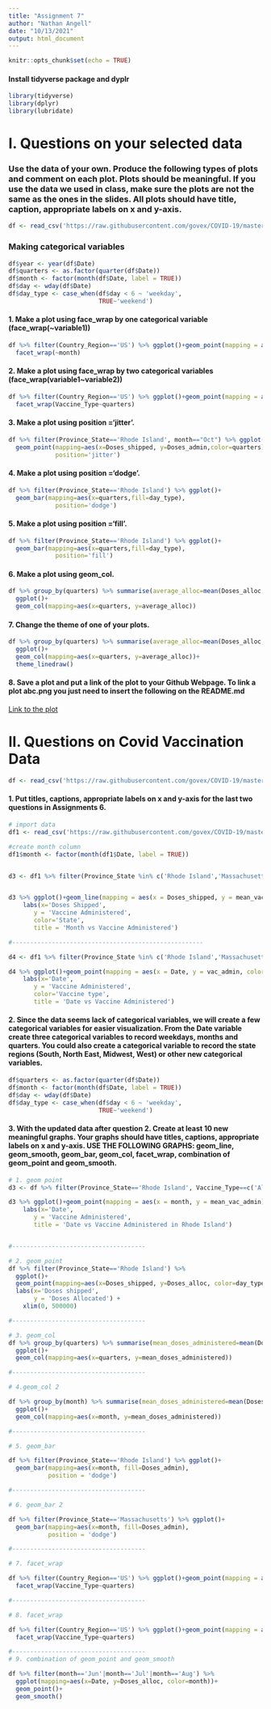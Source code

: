 ```yaml
---
title: "Assignment 7"
author: "Nathan Angell"
date: "10/13/2021"
output: html_document
---
```


```r
knitr::opts_chunk$set(echo = TRUE)
```

#### Install tidyverse package and dyplr
```r
library(tidyverse)
library(dplyr)
library(lubridate)
```

# I. Questions on your selected data

### Use the data of your own. Produce the following types of plots and comment on each plot. Plots should be meaningful. If you use the data we used in class, make sure the plots are not the same as the ones in the slides. All plots should have title, caption, appropriate labels on x and y-axis.
```r
df <- read_csv('https://raw.githubusercontent.com/govex/COVID-19/master/data_tables/vaccine_data/us_data/time_series/vaccine_data_us_timeline.csv')
```

### Making categorical variables
```r
df$year <- year(df$Date)
df$quarters <- as.factor(quarter(df$Date))
df$month <- factor(month(df$Date, label = TRUE))
df$day <- wday(df$Date)
df$day_type <- case_when(df$day < 6 ~ 'weekday',
                         TRUE~'weekend')
```


#### 1. Make a plot using face_wrap by one categorical variable (face_wrap(~variable1))
```r
df %>% filter(Country_Region=='US') %>% ggplot()+geom_point(mapping = aes(x = Doses_shipped, y = Doses_admin)) +
  facet_wrap(~month)
```

#### 2. Make a plot using face_wrap by two categorical variables (face_wrap(variable1~variable2))
```r
df %>% filter(Country_Region=='US') %>% ggplot()+geom_point(mapping = aes(x = Doses_shipped, y = Doses_admin)) +
  facet_wrap(Vaccine_Type~quarters)
```

#### 3. Make a plot using position ='jitter'.
```r
df %>% filter(Province_State=='Rhode Island', month=="Oct") %>% ggplot()+ 
  geom_point(mapping=aes(x=Doses_shipped, y=Doses_admin,color=quarters), 
             position='jitter')
```

#### 4. Make a plot using position ='dodge'.
```r
df %>% filter(Province_State=='Rhode Island') %>% ggplot()+ 
  geom_bar(mapping=aes(x=quarters,fill=day_type), 
             position='dodge')
```

#### 5. Make a plot using position ='fill'.
```r
df %>% filter(Province_State=='Rhode Island') %>% ggplot()+ 
  geom_bar(mapping=aes(x=quarters,fill=day_type), 
             position='fill')
```

#### 6. Make a plot using geom_col.
```r
df %>% group_by(quarters) %>% summarise(average_alloc=mean(Doses_alloc, na.rm = TRUE)) %>%
  ggplot()+ 
  geom_col(mapping=aes(x=quarters, y=average_alloc))
```

#### 7. Change the theme of one of your plots.
```r
df %>% group_by(quarters) %>% summarise(average_alloc=mean(Doses_alloc, na.rm = TRUE)) %>%
  ggplot()+ 
  geom_col(mapping=aes(x=quarters, y=average_alloc))+
  theme_linedraw()
```

#### 8. Save a plot and put a link of the plot to your Github Webpage. To link a plot abc.png you just need to insert the following on the README.md

[Link to the plot](assignment7_plot.png)

# II. Questions on Covid Vaccination Data

```r
df <- read_csv('https://raw.githubusercontent.com/govex/COVID-19/master/data_tables/vaccine_data/us_data/time_series/vaccine_data_us_timeline.csv')
```

#### 1. Put titles, captions, appropriate labels on x and y-axis for the last two questions in Assignments 6.
```r
# import data
df1 <- read_csv('https://raw.githubusercontent.com/govex/COVID-19/master/data_tables/vaccine_data/us_data/time_series/vaccine_data_us_timeline.csv')

#create month column
df1$month <- factor(month(df1$Date, label = TRUE))


d3 <- df1 %>% filter(Province_State %in% c('Rhode Island','Massachusetts','Vermont','Connecticut','New Hampshire', 'Maine'), Vaccine_Type==c('All')) %>% group_by(Doses_shipped, Province_State) %>% summarise(mean_vac_admin=mean(Doses_admin, na.rm=TRUE))


d3 %>% ggplot()+geom_line(mapping = aes(x = Doses_shipped, y = mean_vac_admin,color = Province_State)) +
    labs(x='Doses Shipped', 
       y = 'Vaccine Administered', 
       color='State', 
       title = 'Month vs Vaccine Administered')

#-----------------------------------------------------

d4 <- df1 %>% filter(Province_State %in% c('Rhode Island','Massachusetts','Vermont','Connecticut','New Hampshire', 'Maine'),Vaccine_Type==c('All')) %>% group_by(Date, Vaccine_Type) %>% summarise(vac_admin=mean(Doses_admin, na.rm=TRUE))

d4 %>% ggplot()+geom_point(mapping = aes(x = Date, y = vac_admin, color = Vaccine_Type))+
    labs(x='Date', 
       y = 'Vaccine Administered', 
       color='Vaccine type', 
       title = 'Date vs Vaccine Administered')

```

#### 2. Since the data seems lack of categorical variables, we will create a few categorical variables for easier visualization. From the Date variable create three categorical variables to record weekdays, months and quarters. You could also create a categorical variable to record the state regions (South, North East, Midwest, West) or other new categorical variables.
```r

df$quarters <- as.factor(quarter(df$Date))
df$month <- factor(month(df$Date, label = TRUE))
df$day <- wday(df$Date)
df$day_type <- case_when(df$day < 6 ~ 'weekday',
                         TRUE~'weekend')

```

#### 3. With the updated data after question 2. Create at least 10 new meaningful graphs. Your graphs should have titles, captions, appropriate labels on x and y-axis. USE THE FOLLOWING GRAPHS: geom_line, geom_smooth, geom_bar, geom_col, facet_wrap, combination of geom_point and geom_smooth.
```r
# 1. geom point
d3 <- df %>% filter(Province_State=='Rhode Island', Vaccine_Type==c('All')) %>% group_by(month) %>% summarise(mean_vac_admin=mean(Doses_admin, na.rm=TRUE))

d3 %>% ggplot()+geom_point(mapping = aes(x = month, y = mean_vac_admin))+
    labs(x='Date', 
       y = 'Vaccine Administered', 
       title = 'Date vs Vaccine Administered in Rhode Island')


#-------------------------------------

# 2. geom_point
df %>% filter(Province_State=='Rhode Island') %>%
  ggplot()+ 
  geom_point(mapping=aes(x=Doses_shipped, y=Doses_alloc, color=day_type))+
  labs(x='Doses shipped', 
       y = 'Doses Allocated') +
    xlim(0, 500000)

#-------------------------------------

# 3. geom_col
df %>% group_by(quarters) %>% summarise(mean_doses_administered=mean(Doses_admin, na.rm=TRUE)) %>%
  ggplot()+ 
  geom_col(mapping=aes(x=quarters, y=mean_doses_administered))

#-------------------------------------

# 4.geom_col 2

df %>% group_by(month) %>% summarise(mean_doses_administered=mean(Doses_admin, na.rm=TRUE)) %>%
  ggplot()+ 
  geom_col(mapping=aes(x=month, y=mean_doses_administered))

#-------------------------------------

# 5. geom_bar

df %>% filter(Province_State=='Rhode Island') %>% ggplot()+ 
  geom_bar(mapping=aes(x=month, fill=Doses_admin), 
           position = 'dodge')

#-------------------------------------

# 6. geom_bar 2

df %>% filter(Province_State=='Massachusetts') %>% ggplot()+ 
  geom_bar(mapping=aes(x=month, fill=Doses_admin), 
           position = 'dodge')

#-------------------------------------

# 7. facet_wrap

df %>% filter(Country_Region=='US') %>% ggplot()+geom_point(mapping = aes(x = Doses_shipped, y = Doses_admin)) +
  facet_wrap(Vaccine_Type~quarters)

#-------------------------------------

# 8. facet_wrap

df %>% filter(Country_Region=='US') %>% ggplot()+geom_point(mapping = aes(x = Doses_shipped, y = Doses_admin)) +
  facet_wrap(Vaccine_Type~quarters)

#-------------------------------------
# 9. combination of geom_point and geom_smooth

df %>% filter(month=='Jun'|month=='Jul'|month=='Aug') %>% 
  ggplot(mapping=aes(x=Date, y=Doses_alloc, color=month))+ 
  geom_point()+
  geom_smooth()
```








